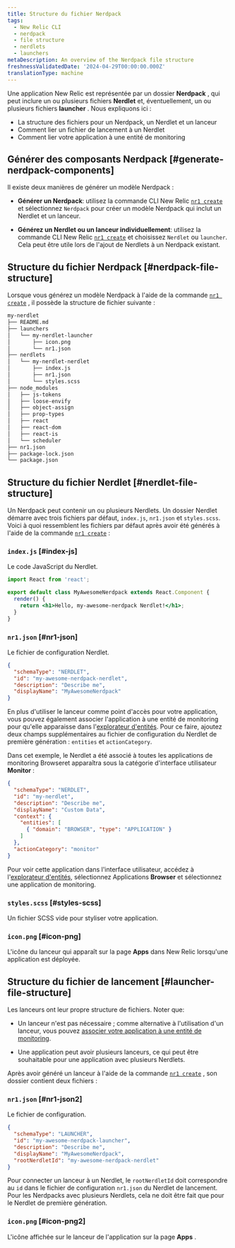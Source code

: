 ```yaml
---
title: Structure du fichier Nerdpack
tags:
  - New Relic CLI
  - nerdpack
  - file structure
  - nerdlets
  - launchers
metaDescription: An overview of the Nerdpack file structure
freshnessValidatedDate: '2024-04-29T00:00:00.000Z'
translationType: machine
---
```


Une application New Relic est représentée par un dossier **Nerdpack** , qui peut inclure un ou plusieurs fichiers **Nerdlet** et, éventuellement, un ou plusieurs fichiers **launcher** . Nous expliquons ici :

* La structure des fichiers pour un Nerdpack, un Nerdlet et un lanceur
* Comment lier un fichier de lancement à un Nerdlet
* Comment lier votre application à une entité de monitoring

## Générer des composants Nerdpack [#generate-nerdpack-components]

Il existe deux manières de générer un modèle Nerdpack :

* **Générer un Nerdpack**: utilisez la commande CLI New Relic [`nr1 create`](/docs/new-relic-solutions/build-nr-ui/nr1-cli/nr1-common/#nr1-create) et sélectionnez `Nerdpack` pour créer un modèle Nerdpack qui inclut un Nerdlet et un lanceur.

* **Générez un Nerdlet ou un lanceur individuellement**: utilisez la commande CLI New Relic [`nr1 create`](/docs/new-relic-solutions/build-nr-ui/nr1-cli/nr1-common/#nr1-create) et choisissez `Nerdlet` ou `launcher`. Cela peut être utile lors de l&apos;ajout de Nerdlets à un Nerdpack existant.

## Structure du fichier Nerdpack [#nerdpack-file-structure]

Lorsque vous générez un modèle Nerdpack à l&apos;aide de la commande [`nr1 create`](/docs/new-relic-solutions/build-nr-ui/nr1-cli/nr1-common/#nr1-create) , il possède la structure de fichier suivante :

```txt copyable=false lineNumbers=false
my-nerdlet
├── README.md
├── launchers
│   └── my-nerdlet-launcher
│       ├── icon.png
│       └── nr1.json
├── nerdlets
│   └── my-nerdlet-nerdlet
│       ├── index.js
│       ├── nr1.json
│       └── styles.scss
├── node_modules
│   ├── js-tokens
│   ├── loose-envify
│   ├── object-assign
│   ├── prop-types
│   ├── react
│   ├── react-dom
│   ├── react-is
│   └── scheduler
├── nr1.json
├── package-lock.json
└── package.json
```

## Structure du fichier Nerdlet [#nerdlet-file-structure]

Un Nerdpack peut contenir un ou plusieurs Nerdlets. Un dossier Nerdlet démarre avec trois fichiers par défaut, `index.js`, `nr1.json` et `styles.scss`. Voici à quoi ressemblent les fichiers par défaut après avoir été générés à l&apos;aide de la commande [`nr1 create`](/docs/new-relic-solutions/build-nr-ui/nr1-cli/nr1-common/#nr1-create) :

### `index.js` [#index-js]

Le code JavaScript du Nerdlet.

```jsx copy=false lineNumbers=false
import React from 'react';

export default class MyAwesomeNerdpack extends React.Component {
  render() {
    return <h1>Hello, my-awesome-nerdpack Nerdlet!</h1>;
  }
}
```

### `nr1.json` [#nr1-json]

Le fichier de configuration Nerdlet.

```json copy=false lineNumbers=false
{
  "schemaType": "NERDLET",
  "id": "my-awesome-nerdpack-nerdlet",
  "description": "Describe me",
  "displayName": "MyAwesomeNerdpack"
}
```

En plus d&apos;utiliser le lanceur comme point d&apos;accès pour votre application, vous pouvez également associer l&apos;application à une entité de monitoring pour qu&apos;elle apparaisse dans l&apos;[explorateur d&apos;entités](/docs/new-relic-solutions/new-relic-one/core-concepts/new-relic-explorer-view-performance-across-apps-services-hosts/). Pour ce faire, ajoutez deux champs supplémentaires au fichier de configuration du Nerdlet de première génération : `entities` et `actionCategory`.

Dans cet exemple, le Nerdlet a été associé à toutes les applications de monitoring Browseret apparaîtra sous la catégorie d&apos;interface utilisateur **Monitor** :

```json copy=false lineNumbers=false
{
  "schemaType": "NERDLET",
  "id": "my-nerdlet",
  "description": "Describe me",
  "displayName": "Custom Data",
  "context": {
    "entities": [
      { "domain": "BROWSER", "type": "APPLICATION" }
    ]
  },
  "actionCategory": "monitor"
}
```

Pour voir cette application dans l&apos;interface utilisateur, accédez à l&apos;[explorateur d&apos;entités](/docs/new-relic-solutions/new-relic-one/core-concepts/new-relic-explorer-view-performance-across-apps-services-hosts/), sélectionnez Applications **Browser** et sélectionnez une application de monitoring.

### `styles.scss` [#styles-scss]

Un fichier SCSS vide pour styliser votre application.

### `icon.png` [#icon-png]

L&apos;icône du lanceur qui apparaît sur la page **Apps** dans New Relic lorsqu&apos;une application est déployée.

## Structure du fichier de lancement [#launcher-file-structure]

Les lanceurs ont leur propre structure de fichiers. Noter que:

* Un lanceur n&apos;est pas nécessaire ; comme alternative à l&apos;utilisation d&apos;un lanceur, vous pouvez [associer votre application à une entité de monitoring](/docs/new-relic-solutions/tutorials/attach-nerdlet-entity).

* Une application peut avoir plusieurs lanceurs, ce qui peut être souhaitable pour une application avec plusieurs Nerdlets.

Après avoir généré un lanceur à l&apos;aide de la commande [`nr1 create`](/docs/new-relic-solutions/build-nr-ui/nr1-cli/nr1-common/#nr1-create) , son dossier contient deux fichiers :

### `nr1.json` [#nr1-json2]

Le fichier de configuration.

```json copy=false lineNumbers=false
{
  "schemaType": "LAUNCHER",
  "id": "my-awesome-nerdpack-launcher",
  "description": "Describe me",
  "displayName": "MyAwesomeNerdpack",
  "rootNerdletId": "my-awesome-nerdpack-nerdlet"
}
```

Pour connecter un lanceur à un Nerdlet, le `rootNerdletId` doit correspondre au `id` dans le fichier de configuration `nr1.json` du Nerdlet de lancement. Pour les Nerdpacks avec plusieurs Nerdlets, cela ne doit être fait que pour le Nerdlet de première génération.

### `icon.png` [#icon-png2]

L&apos;icône affichée sur le lanceur de l&apos;application sur la page **Apps** .
